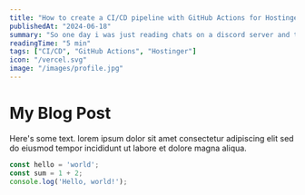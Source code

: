 ---
title: "How to create a CI/CD pipeline with GitHub Actions for Hostinger"
publishedAt: "2024-06-18"
summary: "So one day i was just reading chats on a discord server and they were talking about Buildspace and i successfully ignored them."
readingTime: "5 min"
tags: ["CI/CD", "GitHub Actions", "Hostinger"]
icon: "/vercel.svg"
image: "/images/profile.jpg"
---

# My Blog Post

Here's some text.
lorem ipsum dolor sit amet consectetur adipiscing elit sed do eiusmod tempor incididunt ut labore et dolore magna aliqua.

```js
const hello = 'world';
const sum = 1 + 2;
console.log('Hello, world!');
```

